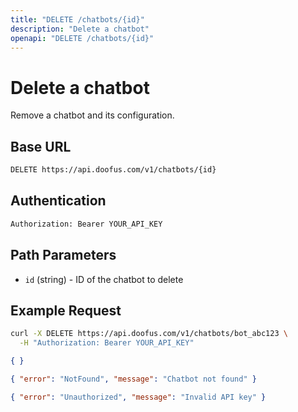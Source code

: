 ```yaml
---
title: "DELETE /chatbots/{id}"
description: "Delete a chatbot"
openapi: "DELETE /chatbots/{id}"
---
```


# Delete a chatbot

Remove a chatbot and its configuration.

## Base URL

```bash
DELETE https://api.doofus.com/v1/chatbots/{id}
```

## Authentication

```bash
Authorization: Bearer YOUR_API_KEY
```

## Path Parameters

- `id` (string) - ID of the chatbot to delete

## Example Request

```bash
curl -X DELETE https://api.doofus.com/v1/chatbots/bot_abc123 \
  -H "Authorization: Bearer YOUR_API_KEY"
```

```json Response (204)
{ }
```

```json Response (404)
{ "error": "NotFound", "message": "Chatbot not found" }
```

```json Response (401)
{ "error": "Unauthorized", "message": "Invalid API key" }
```
